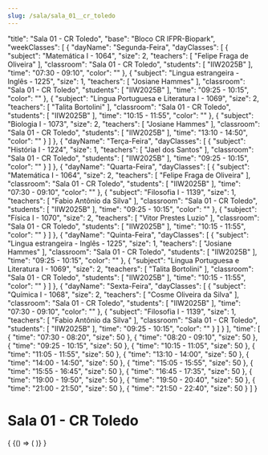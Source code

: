 ```yaml
---
slug: /sala/sala_01__cr_toledo
---
```


  "title": "Sala 01 - CR Toledo",
  "base": "Bloco CR IFPR-Biopark",
  "weekClasses": [
    {
      "dayName": "Segunda-Feira",
      "dayClasses": [
        {
          "subject": "Matemática I - 1064",
          "size": 2,
          "teachers": [
            "Felipe Fraga de Oliveira"
          ],
          "classroom": "Sala 01 - CR Toledo",
          "students": [
            "IIW2025B"
          ],
          "time": "07:30 - 09:10",
          "color": ""
        },
        {
          "subject": "Lingua estrangeira - Inglês - 1225",
          "size": 1,
          "teachers": [
            "Josiane Hammes"
          ],
          "classroom": "Sala 01 - CR Toledo",
          "students": [
            "IIW2025B"
          ],
          "time": "09:25 - 10:15",
          "color": ""
        },
        {
          "subject": "Língua Portuguesa e Literatura I - 1069",
          "size": 2,
          "teachers": [
            "Talita Bortolini"
          ],
          "classroom": "Sala 01 - CR Toledo",
          "students": [
            "IIW2025B"
          ],
          "time": "10:15 - 11:55",
          "color": ""
        },
        {
          "subject": "Biologia I - 1073",
          "size": 2,
          "teachers": [
            "Josiane Hammes"
          ],
          "classroom": "Sala 01 - CR Toledo",
          "students": [
            "IIW2025B"
          ],
          "time": "13:10 - 14:50",
          "color": ""
        }
      ]
    },
    {
      "dayName": "Terça-Feira",
      "dayClasses": [
        {
          "subject": "História I - 1224",
          "size": 1,
          "teachers": [
            "Jael dos Santos"
          ],
          "classroom": "Sala 01 - CR Toledo",
          "students": [
            "IIW2025B"
          ],
          "time": "09:25 - 10:15",
          "color": ""
        }
      ]
    },
    {
      "dayName": "Quarta-Feira",
      "dayClasses": [
        {
          "subject": "Matemática I - 1064",
          "size": 2,
          "teachers": [
            "Felipe Fraga de Oliveira"
          ],
          "classroom": "Sala 01 - CR Toledo",
          "students": [
            "IIW2025B"
          ],
          "time": "07:30 - 09:10",
          "color": ""
        },
        {
          "subject": "Filosofia I - 1139",
          "size": 1,
          "teachers": [
            "Fabio Antônio da Silva"
          ],
          "classroom": "Sala 01 - CR Toledo",
          "students": [
            "IIW2025B"
          ],
          "time": "09:25 - 10:15",
          "color": ""
        },
        {
          "subject": "Física I - 1070",
          "size": 2,
          "teachers": [
            "Vitor Prestes Luzio"
          ],
          "classroom": "Sala 01 - CR Toledo",
          "students": [
            "IIW2025B"
          ],
          "time": "10:15 - 11:55",
          "color": ""
        }
      ]
    },
    {
      "dayName": "Quinta-Feira",
      "dayClasses": [
        {
          "subject": "Lingua estrangeira - Inglês - 1225",
          "size": 1,
          "teachers": [
            "Josiane Hammes"
          ],
          "classroom": "Sala 01 - CR Toledo",
          "students": [
            "IIW2025B"
          ],
          "time": "09:25 - 10:15",
          "color": ""
        },
        {
          "subject": "Língua Portuguesa e Literatura I - 1069",
          "size": 2,
          "teachers": [
            "Talita Bortolini"
          ],
          "classroom": "Sala 01 - CR Toledo",
          "students": [
            "IIW2025B"
          ],
          "time": "10:15 - 11:55",
          "color": ""
        }
      ]
    },
    {
      "dayName": "Sexta-Feira",
      "dayClasses": [
        {
          "subject": "Química I - 1068",
          "size": 2,
          "teachers": [
            "Cosme Oliveira da Silva"
          ],
          "classroom": "Sala 01 - CR Toledo",
          "students": [
            "IIW2025B"
          ],
          "time": "07:30 - 09:10",
          "color": ""
        },
        {
          "subject": "Filosofia I - 1139",
          "size": 1,
          "teachers": [
            "Fabio Antônio da Silva"
          ],
          "classroom": "Sala 01 - CR Toledo",
          "students": [
            "IIW2025B"
          ],
          "time": "09:25 - 10:15",
          "color": ""
        }
      ]
    }
  ],
  "time": [
    {
      "time": "07:30 - 08:20",
      "size": 50
    },
    {
      "time": "08:20 - 09:10",
      "size": 50
    },
    {
      "time": "09:25 - 10:15",
      "size": 50
    },
    {
      "time": "10:15 - 11:05",
      "size": 50
    },
    {
      "time": "11:05 - 11:55",
      "size": 50
    },
    {
      "time": "13:10 - 14:00",
      "size": 50
    },
    {
      "time": "14:00 - 14:50",
      "size": 50
    },
    {
      "time": "15:05 - 15:55",
      "size": 50
    },
    {
      "time": "15:55 - 16:45",
      "size": 50
    },
    {
      "time": "16:45 - 17:35",
      "size": 50
    },
    {
      "time": "19:00 - 19:50",
      "size": 50
    },
    {
      "time": "19:50 - 20:40",
      "size": 50
    },
    {
      "time": "21:00 - 21:50",
      "size": 50
    },
    {
      "time": "21:50 - 22:40",
      "size": 50
    }
  ]
}

# Sala 01 - CR Toledo

<div>
  {
    <BrowserOnly>
      {() => (
        <Grid
          title={data.title}
          weekClasses={data.weekClasses}
          time={data.time}
        />
      )}
    </BrowserOnly>
  }
</div>
